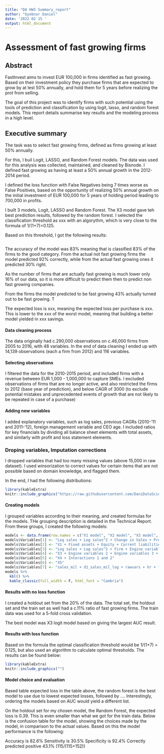 ```yaml
---
title: "DA HW3 Summary_report"
author: "Gyebnar Daniel"
date: '2022 02 15 '
output: html_document
---
```


# Assessment of fast growing firms

## Abstract
FastInvest aims to invest EUR 100,000 in firms identified as fast growing. 
Based on their investment policy they purchase firms that are expected to grow by at lest 50% annually, and hold them for 5 years before realizing the prot from selling.

The goal of this project was to identify firms with such potential using the tools of prediction and classification by using logit, lasso, and random forest models. This report details summarise key results and the modeling process in a high level.

## Executive summary

The task was to select fast growing firms, defined as firms growing at least 50% annually.

For this, I buil Logit, LASSO, and Random Forest models. The data was used for this analysis was collected, maintained, and cleaned by Bisnode. I defined fast growing as having at least a 50% annual growth in the 2012-2014 period.

I defined the loss function with False Negatives being 7 times worse as False Positives, based on the opportunity of realizing 50% annual growth on the initial investment of EUR 100,000 for 5 years of holding period leading to 700,000 in profits.


I built 3 models, Logit, LASSO and Random Forest. The X3 model gave teh best prediction results, followed by the random forest. I selected the classification threshold as xxx with an algorythm, which is very close to the formula of 1/(1+7)=0.125. 

Based on this threshold, I got the following results:
```r

```

The accuracy of the model was 83% meaning that is classified 83% of the firms to the good category. From the actual not fast growing firms the model predicted 92% correctly, while from the actual fast growing ones it predicted 30% right. 

As the number of firms that are actually fast growing is much lower only 16% of our data, so it is more difficult to predict them then to predict non fast growing companies.

From the firms the model predicted to be fast growing 43% actually turned out to be fast growing. T

The expected loss is xxx, meaning the expected loss per purchase is xxx. This is lower to the xxx of the worst model, meaning that building a better model yielded in xxx savings.

#### Data cleaning process
The data originally had c.290,000 observations on c.46,000 firms from 2005 to 2016, with 48 variables. In the end of data cleaning I ended up with 14,139 observations (each a firm from 2012) and 116 variables.

#### Selecting observations
I filtered the data for the 2010-2015 period, and included firms with a revenue between EUR 1,000 - 1,000,000 to capture SMEs. I excluded observations of firms that are no longer active, and also restricted the firms to 2012 (base year of prediction), and below CAGR of 3000 (to exclude potential mistakes and unprecedented events of growth that are not likely to be repeated in case of a purchase)

#### Adding new variables
I added explanatory variables, such as log sales, previous CAGRs (2010-'11 and 2011-'12), foreign management variable and CEO age. I included ratios for key financials by dividing all balance sheet elements with total assets, and similarly with profit and loss statement elements. 

### Droping variables, Imputation  corrections
I dropped variables that had too many missing values (above 15,000 in raw dataset). I used winsorization to correct values for certain items that are not possible based on domain knowledge, and flagged them.

In the end, I had the following distributions:
```r
library(kableExtra)
knitr::include_graphics("https://raw.githubusercontent.com/DaniDataScience/DA_3/main/DA3/Assignment_3/plot_cagr_hist.png")
```

#### Creating models
I grouped variables according to their meaning, and created formulas for the models. THe grouping description is detailed in the Technical Report. 
From these groups, I created the following models:
```r
models <- data.frame(row.names = c("X1 model", "X2 model", "X3 model", "X4 model", "X5 model", "LASSO", "Random Forest"))
models$Variables[1] <- "Log sales + Log sales^2 + Change in Sales + Profit and loss + Industry"
models$Variables[2] <- "X1 + Fixed assets + Equity + Current liabilities (and flags) + Age + Foreign management"
models$Variables[3] <- "Log sales + Log sales^2 + Firm + Engine variables 1 + D1"
models$Variables[4] <- "X3 + Engine variables 2 + Engine variables 3 + HR"
models$Variables[5] <- "X4 + Interactions 1 and 2"
models$Variables[6] <- "X5"
models$Variables[7] <- "sales_mil + d1_sales_mil_log + rawvars + hr + firm + qualityvars"
models %>% 
  kbl() %>% 
  kable_classic(full_width = F, html_font = "Cambria")
```

#### Results with no loss function 
I created a holdout set from the 20% of the data. The total set, the holdout set and the train set as well had a c.11% ratio of fast growing firms. The train data was used for a 5-fold cross validation.

The best model was X3 logit model based on giving the largest AUC result. 

#### Results with loss function
Based on the formula the optimal classification threshold would be 1/(1+7) = 0.125, but also used an algorithm to calculate optimal thresholds. The results can be found below:

```r
library(kableExtra)
knitr::include_graphics("")

```

#### Model choice and evaluation
Based table expected loss in the table above, the random forest is the best model to use due to lowest expected losses, followed by .... Interestingly, ordering the models based on AUC would yield a different list.

On the holdout set for my chosen model, the Random Forest, the expected loss is 0.39. This is even smaller than what we got for the train data. Below is the confusion table for the model, showing the choices made by the model, in comparison to the actual values. Based on this the model performance is the following:

Accuracy is 82.6%
Sensitivity is 30.5%
Specificity is 92.4%
Correctly predicted positive 43.1% (115/(115+152))

